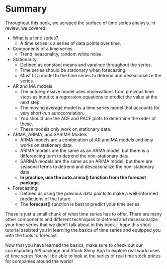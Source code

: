 # Summary

Throughout this book, we scraped the surface of time series analysis.  In review, we covered:

* What is a time series?
  + A time series is a series of data points over time.
* Components of a time series
  + Trend, seasonality, random white noise.
* Stationarity
  + Defined as constant means and varaince throughout the series.
  + Time series should be stationary when forecasting.
  + Must fit a model to the time series to detrend and deseasonalize the series.
* AR and MA models
  + The autoregressive model uses observations from preivous time steps as input to a regression equations to predict the value at the next step. 
  + The moving average model is a time series model that accounts for very short-run autocorrelation.
  + You should use the ACF and PACF plots to determine the order of these.
  + These models only work on stationary data.
* ARMA, ARIMA, and SARIMA Models
  + ARMA models are a combination of AR and MA models and only works on stationary data.
  + ARIMA models are the same as an ARMA model, but there is a differencing term to detrend the non-stationary data.
  + SARIMA models are the same as an ARIMA model, but there are seasonal terms to detrend and deseasonalize the non-stationary data.
  + **In practice, use the auto.arima() function from the forecast package.**
* Forecasting
  + Defined as using the previous data points to make a well-informed predictions of the future.
  + The **forecast()** function is best to predict your time series.
  
These is just a small chunk of what time series has to offer.  There are many other components and different techniques to detrend and deseasonalize your time series that we didn't talk about in this book. I hope this short tutorial assisted you in learning the basics of time series and equipped you with the tools to forecast.

Now that you have learned the basics, make sure to check out our correspoding API package and Stock Shiny App to explore real world uses of time series You will be able to look at the series of real time stock prices for companies around the world!




